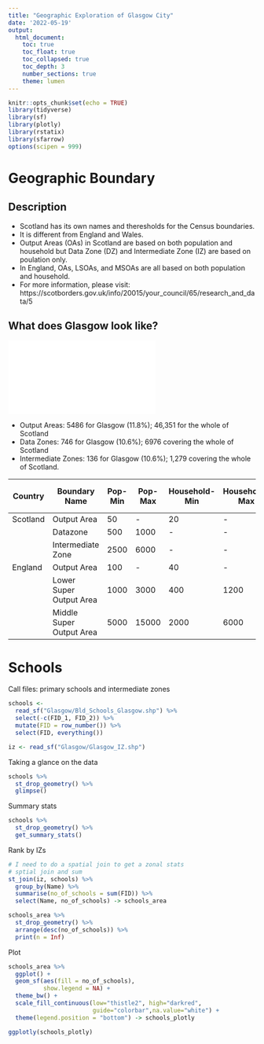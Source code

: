 ```yaml
---
title: "Geographic Exploration of Glasgow City"
date: '2022-05-19'
output: 
  html_document:
    toc: true
    toc_float: true
    toc_collapsed: true
    toc_depth: 3
    number_sections: true
    theme: lumen
---
```


```r
knitr::opts_chunk$set(echo = TRUE)
library(tidyverse)
library(sf)
library(plotly)
library(rstatix)
library(sfarrow)
options(scipen = 999)

```
# Geographic Boundary
## Description
* Scotland has its own names and theresholds for the Census boundaries.
* It is different from England and Wales.
* Output Areas (OAs) in Scotland are based on both population and household but Data Zone (DZ) and Intermediate Zone (IZ) are based on poulation only.
* In England, OAs, LSOAs, and MSOAs are all based on both population and household.
* For more information, please visit: https://scotborders.gov.uk/info/20015/your_council/65/research_and_data/5

## What does Glasgow look like?

<object data="glasgow_iz.pdf" width="800px" height="500px"> 
    <embed src="glasgow_iz.pdf"> 
    </embed>
</object>


* Output Areas: 5486 for Glasgow (11.8%); 46,351 for the whole of Scotland
* Data Zones: 746 for Glasgow (10.6%); 6976 covering the whole of Scotland
* Intermediate Zones: 136 for Glasgow (10.6%); 1,279 covering the whole of Scotland.

| Country  | Boundary Name            | Pop-Min | Pop-Max | Household-Min | Household-Max | Total No.Scot 11' | Total No. Glasgow 11' |
|----------|-------------------|---------|---------|-----------|------------|-------------------|--------------|
| Scotland | Output Area              | 50      | -      | 20            | -            |  46351                   | 5486         |
|          | Datazone                 | 500     | 1000    | -            | -            |  6976                    | 746          |
|          | Intermediate Zone        | 2500    | 6000    | -            | -            |  1279                    | 136          |
| England  | Output Area              | 100     | -      | 40            | -            |  181408                  | -           |
|          | Lower Super Output Area  | 1000    | 3000    | 400           | 1200        | 34753                   | -           |
|          | Middle Super Output Area | 5000    | 15000   | 2000          | 6000        | 7201                    | -           |


# Schools
Call files: primary schools and intermediate zones
```r
schools <- 
  read_sf("Glasgow/Bld_Schools_Glasgow.shp") %>% 
  select(-c(FID_1, FID_2)) %>% 
  mutate(FID = row_number()) %>% 
  select(FID, everything())

iz <- read_sf("Glasgow/Glasgow_IZ.shp")
```


Taking a glance on the data
```r
schools %>%
  st_drop_geometry() %>%
  glimpse()
```


Summary stats
```r
schools %>%
  st_drop_geometry() %>% 
  get_summary_stats() 
```

Rank by IZs
```r
# I need to do a spatial join to get a zonal stats
# sptial join and sum
st_join(iz, schools) %>% 
  group_by(Name) %>% 
  summarise(no_of_schools = sum(FID)) %>% 
  select(Name, no_of_schools) -> schools_area

schools_area %>%
  st_drop_geometry() %>% 
  arrange(desc(no_of_schools)) %>% 
  print(n = Inf)
```


Plot
```r

schools_area %>% 
  ggplot() +
  geom_sf(aes(fill = no_of_schools),
          show.legend = NA) +
  theme_bw() +
  scale_fill_continuous(low="thistle2", high="darkred", 
                        guide="colorbar",na.value="white") +
  theme(legend.position = "bottom") -> schools_plotly

ggplotly(schools_plotly)
```




